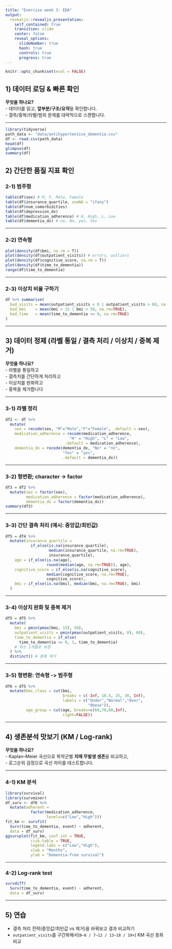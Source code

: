 ```yaml
---
title: "Exercise week 3: EDA"
output:
  revealjs::revealjs_presentation:
    self_contained: true
    transition: slide
    center: false
    reveal_options:
      slideNumber: true
      hash: true
      controls: true
      progress: true
---
```


```r
knitr::opts_chunk$set(eval = FALSE)
```

## 1) 데이터 로딩 & 빠른 확인
**무엇을 하나요?**  
- 데이터를 읽고, **앞부분/구조/요약**을 확인합니다.    
- 결측/중복/라벨/범위 문제를 대략적으로 스캔합니다.   

---

```r
library(tidyverse) 
path_data <- "data/antihypertensive_dementia.csv"
df <- read.csv(path_data)
head(df)
glimpse(df)
summary(df)
```

## 2) 간단한 품질 지표 확인 

### 2-1) 범주형 

```r
table(df$sex) # M, F, Male, Female 
table(df$insurance_quartile, useNA = "ifany")
table(df$num_comorbidities)
table(df$depression_dx)
table(df$medication_adherence) # H, High, L, Low 
table(df$dementia_dx) # no, No, yes, Yes 
```

---

### 2-2) 연속형 

```r
plot(density(df$bmi, na.rm = T))
plot(density(df$outpatient_visits)) # errors, outliers 
plot(density(df$cognitive_score, na.rm = T)) 
plot(density(df$time_to_dementia))
range(df$time_to_dementia)
```

---

### 2-3) 이상치 비율 구하기 

```r
df %>% summarise(
  bad_visits = mean(outpatient_visits < 0 | outpatient_visits > 60, na.rm=TRUE),
  bad_bmi    = mean(bmi < 15 | bmi > 50, na.rm=TRUE),
  bad_time   = mean(time_to_dementia <= 0, na.rm=TRUE)
)
```

---

## 3) 데이터 정제 (라벨 통일 / 결측 처리 / 이상치 / 중복 제거)
**무엇을 하나요?**  
- 라벨을 통일하고  
- 결측치를 간단하게 처리하고   
- 이상치를 완화하고    
- 중복을 제거합니다    

---

### 3-1) 라벨 정리 

```r
df2 <- df %>%
  mutate(
    sex = recode(sex, "M"="Male","F"="Female", .default = sex),
    medication_adherence = recode(medication_adherence, 
                            "H" = "High", "L" = "Low", 
                          .default = medication_adherence), 
    dementia_dx = recode(dementia_dx, "No" = "no", 
                         "Yes" = "yes", 
                         .default = dementia_dx))
```

---

### 3-2) 형변환; character -> factor 

```r
df3 = df2 %>%
  mutate(sex = factor(sex), 
         medication_adherence = factor(medication_adherence), 
         dementia_dx = factor(dementia_dx))
summary(df3)
```

---

### 3-3) 간단 결측 처리 (예시: 중앙값/최빈값)

```r
df5 = df4 %>%
  mutate(insurance_quartile = 
           if_else(is.na(insurance_quartile), 
                   median(insurance_quartile, na.rm=TRUE), 
                   insurance_quartile),
    age = if_else(is.na(age), 
                  round(median(age, na.rm=TRUE)), age),
    cognitive_score = if_else(is.na(cognitive_score),
                  median(cognitive_score, na.rm=TRUE), 
                  cognitive_score),
    bmi = if_else(is.na(bmi), median(bmi, na.rm=TRUE), bmi)
  ) 
```

--- 

### 3-4) 이상치 완화 및 중복 제거 

```r
df5 = df5 %>%
  mutate(
    bmi = pmin(pmax(bmi, 15), 50),
    outpatient_visits = pmin(pmax(outpatient_visits, 0), 60),
    time_to_dementia = if_else(
      time_to_dementia <= 0, 1, time_to_dementia) 
    # 최소 1개월로 보정
  ) %>%
  distinct() # 중복 제거
```

---

### 3-5) 형변환: 연속형 -> 범주형 

```r
df6 = df5 %>%
  mutate(bmi_class = cut(bmi, 
                         breaks = c(-Inf, 18.5, 25, 30, Inf), 
                         labels = c("Under","Normal","Over",
                                    "Obese")), 
         age_group = cut(age, breaks=c(60,70,80,Inf), 
                         right=FALSE))
```

---

## 4) 생존분석 맛보기 (KM / Log-rank)
**무엇을 하나요?**  
- Kaplan–Meier 곡선으로 복약군별 **치매 무발생 생존**을 비교하고,  
- 로그순위 검정으로 곡선 차이를 테스트합니다.

---

### 4-1) KM 분석 

```r
library(survival)
library(survminer)
df_surv <- df6 %>%
  mutate(adherent = 
           factor(medication_adherence,
                  levels=c("Low","High")))
fit_km <- survfit(
  Surv(time_to_dementia, event) ~ adherent, 
  data = df_surv)
ggsurvplot(fit_km, conf.int = TRUE, 
           risk.table = TRUE,
           legend.labs = c("Low","High"),
           xlab = "Months", 
           ylab = "Dementia-free survival")
```

---

### 4-2) Log-rank test

```r
survdiff(
  Surv(time_to_dementia, event) ~ adherent, 
  data = df_surv)
```

---

## 5) 연습

- 결측 처리 전략(중앙값/최빈값 vs 제거)을 바꿔보고 결과 비교하기  
- `outpatient_visits`를 구간화해서(`0–6 / 7–12 / 13–18 / 19+`) KM 곡선 층화 비교  
